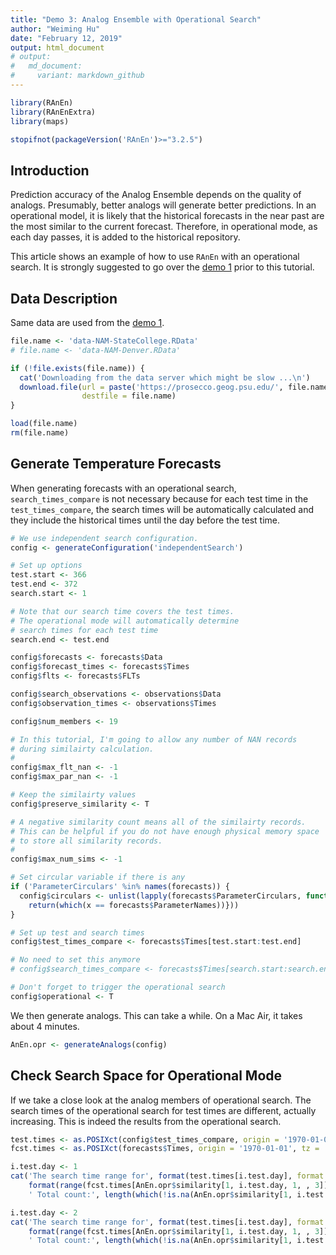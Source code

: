 ```yaml
---
title: "Demo 3: Analog Ensemble with Operational Search"
author: "Weiming Hu"
date: "February 12, 2019"
output: html_document
# output:
#   md_document:
#     variant: markdown_github
---
```


```r
library(RAnEn)
library(RAnEnExtra)
library(maps)

stopifnot(packageVersion('RAnEn')>="3.2.5")
```

## Introduction

Prediction accuracy of the Analog Ensemble depends on the quality of analogs. Presumably, better analogs will generate better predictions. In an operational model, it is likely that the historical forecasts in the near past are the most similar to the current forecast. Therefore, in operational mode, as each day passes, it is added to the historical repository.

This article shows an example of how to use `RAnEn` with an operational search. It is strongly suggested to go over the [demo 1](https://weiming-hu.github.io/AnalogsEnsemble/2018/11/04/demo-1-RAnEn-basics.html) prior to this tutorial.

## Data Description

Same data are used from the [demo 1](https://weiming-hu.github.io/AnalogsEnsemble/2018/11/04/demo-1-RAnEn-basics.html).

```r
file.name <- 'data-NAM-StateCollege.RData'
# file.name <- 'data-NAM-Denver.RData'

if (!file.exists(file.name)) {
  cat('Downloading from the data server which might be slow ...\n')
  download.file(url = paste('https://prosecco.geog.psu.edu/', file.name, sep = ''),
                destfile = file.name)
}

load(file.name)
rm(file.name)
```

## Generate Temperature Forecasts

When generating forecasts with an operational search, `search_times_compare` is not necessary because for each test time in the `test_times_compare`, the search times will be automatically calculated and they include the historical times until the day before the test time.

```r
# We use independent search configuration.
config <- generateConfiguration('independentSearch')

# Set up options
test.start <- 366
test.end <- 372
search.start <- 1

# Note that our search time covers the test times.
# The operational mode will automatically determine
# search times for each test time
search.end <- test.end

config$forecasts <- forecasts$Data
config$forecast_times <- forecasts$Times
config$flts <- forecasts$FLTs

config$search_observations <- observations$Data
config$observation_times <- observations$Times

config$num_members <- 19

# In this tutorial, I'm going to allow any number of NAN records
# during similairty calculation.
#
config$max_flt_nan <- -1
config$max_par_nan <- -1

# Keep the similairty values
config$preserve_similarity <- T

# A negative similarity count means all of the similairty records.
# This can be helpful if you do not have enough physical memory space
# to store all similarity records.
#
config$max_num_sims <- -1

# Set circular variable if there is any
if ('ParameterCirculars' %in% names(forecasts)) {
  config$circulars <- unlist(lapply(forecasts$ParameterCirculars, function(x) {
    return(which(x == forecasts$ParameterNames))}))
}

# Set up test and search times
config$test_times_compare <- forecasts$Times[test.start:test.end]

# No need to set this anymore
# config$search_times_compare <- forecasts$Times[search.start:search.end]

# Don't forget to trigger the operational search
config$operational <- T
```

We then generate analogs. This can take a while. On a Mac Air, it takes about 4 minutes.

```r
AnEn.opr <- generateAnalogs(config)
```

## Check Search Space for Operational Mode

If we take a close look at the analog members of operational search. The search times of the operational search for test times are different, actually increasing. This is indeed the results from the operational search.

```r
test.times <- as.POSIXct(config$test_times_compare, origin = '1970-01-01', tz = 'UTC')
fcst.times <- as.POSIXct(forecasts$Times, origin = '1970-01-01', tz = 'UTC')

i.test.day <- 1
cat('The search time range for', format(test.times[i.test.day], format = '%Y/%m/%d'), ':', 
    format(range(fcst.times[AnEn.opr$similarity[1, i.test.day, 1, , 3]], na.rm = T), format = '%Y/%m/%d'),
    ' Total count:', length(which(!is.na(AnEn.opr$similarity[1, i.test.day, 1, , 3]))), '\n')

i.test.day <- 2
cat('The search time range for', format(test.times[i.test.day], format = '%Y/%m/%d'), ':', 
    format(range(fcst.times[AnEn.opr$similarity[1, i.test.day, 1, , 3]], na.rm = T), format = '%Y/%m/%d'),
    ' Total count:', length(which(!is.na(AnEn.opr$similarity[1, i.test.day, 1, , 3]))), '\n')
```
